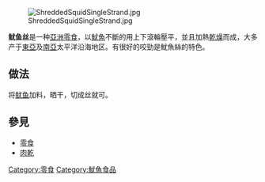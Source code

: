 [[File:ShreddedSquidSingleStrand.jpg|thumb]]

'''鱿鱼丝'''是一种[[亞洲|亞洲]][[零食|零食]]，以[[魷魚|魷魚]]不斷的用上下滾輪壓平，並且加熱[[乾燥|乾燥]]而成，大多产于[[東亞|東亞]]及[[南亞|南亞]]太平洋沿海地区。有很好的咬勁是魷魚絲的特色。

== 做法 ==
将[[鱿鱼|鱿鱼]]加料，晒干，切成丝就可。

== 參見 ==
* [[零食|零食]]
* [[肉乾|肉乾]]
{{food-stub}}
{{粤菜}}
[[Category:零食|Category:零食]]
[[Category:魷魚食品|Category:魷魚食品]]